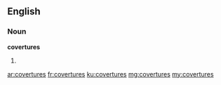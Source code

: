 ==English==

===Noun===
'''covertures'''

# {{plural of|coverture}}

[[ar:covertures]]
[[fr:covertures]]
[[ku:covertures]]
[[mg:covertures]]
[[my:covertures]]